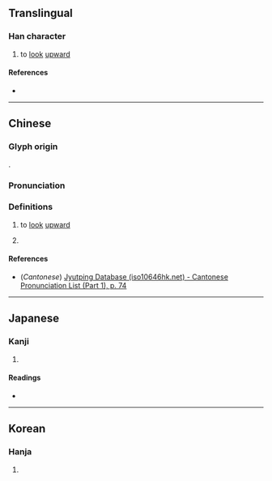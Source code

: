 {{character info}}
==Translingual==

===Han character===
{{Han char|rn=27|rad=厂|as=02|sn=4|four=|canj=NM|ids=⿱⺈厂}}

# to [[look]] [[upward]]

====References====
* {{Han ref|kx=0160.170|dkj=02892|dj=0367.020|hdz=10068.020|uh=5383|ud=21379}}

----

==Chinese==
{{zh-forms}}

===Glyph origin===
{{Han compound|人|厂|t1=person|t2=cliff|ls=ic}}.

===Pronunciation===
{{zh-pron
|m=wěi
|c=ngai5,ai5
|mc=y
|oc=y
|ma=
|cat=v,a
}}

===Definitions===
{{zh-hanzi}}

# {{zh-o}} to [[look]] [[upward]]
# {{zh-o}} {{zh-alt-form|危|[[dangerous]]; [[high]]}}

====References====
* (''Cantonese'') [http://www.iso10646hk.net/jp/document/download.jsp Jyutping Database (iso10646hk.net) - Cantonese Pronunciation List (Part 1), p. 74]

----

==Japanese==

===Kanji===
{{ja-kanji|grade=|rs=厂02}}

# {{rfdef|ja|sort=厂02}}

====Readings====
* {{ja-readings|on=せん, ぎ, えん|kun=あお-ぐ, たるき, のき}}

----

==Korean==

===Hanja===
{{ko-hanja|hangeul=[[점]], [[위]]|rv=jeom, wi|mr=chŏm, wi}}

# {{rfdef|ko|sort=厂02}}